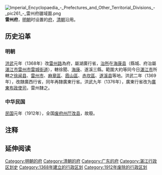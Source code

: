 {{Unreferenced|time=2020-07-27T09:51:13+00:00}}
{{Min-nan|
 | title     = 雷州府
 | img       = 
 | caption   = 
 | choan-han = 雷州府
 | han-lo    = 
 | choan-lo  = Luî-chiu-hú
 }}
[[File:Imperial_Encyclopaedia_-_Prefectures_and_Other_Territorial_Divisions_-_pic261_-_雷州府疆域圖.png|thumb]]
'''雷州府'''，[[明朝|明朝]]时设置的[[府_(行政区划)|府]]，[[清朝|清朝]]沿用。

== 历史沿革 ==
=== 明朝 ===
[[洪武|洪武]]元年（1368年）改[[雷州路|雷州路]]為府，屬湖廣行省，[[治所|治所]]在[[海康县|海康县]]（縣城、府治屬[[湛江市|湛江市]][[雷州市|雷州市]][[雷城街道|雷城街道]]），轄徐聞、[[海康縣|海康]]、遂溪三縣。範圍大約等同今日[[湛江市|湛江市]]所轄之[[徐闻县|徐闻县]]、[[雷州市|雷州市]]、[[麻章區|麻章區]]、[[霞山區|霞山區]]、[[赤坎區|赤坎區]]、[[遂溪县|遂溪县]]等地。洪武二年（1369年），改隸廣西行省，同年再隸廣東行省。洪武九年（1376年），廣東行省改为[[廣東布政使司|廣東布政使司]]，雷州隸之。

=== 中华民国 ===
[[北洋政府|民国]]元年（1912年），全国[[废府州厅改县|废府州厅改县]]，故廢。

==注释==
{{notelist|iger=}}

== 延伸阅读 ==
{{Wikisource further reading}}
{{明朝行政区划|nocat}}
{{清朝廣東省行政區劃|nocat}}
{{广东省历史二级政区|nocat}}

{{广东行政区划小作品}}
{{DEFAULTSORT:L}}
[[Category:明朝的府|Category:明朝的府]]
[[Category:清朝的府|Category:清朝的府]]
[[Category:广东的府|Category:广东的府]]
[[Category:湛江行政区划史|Category:湛江行政区划史]]
[[Category:1368年建立的行政区划|Category:1368年建立的行政区划]]
[[Category:1912年废除的行政区划|Category:1912年废除的行政区划]]